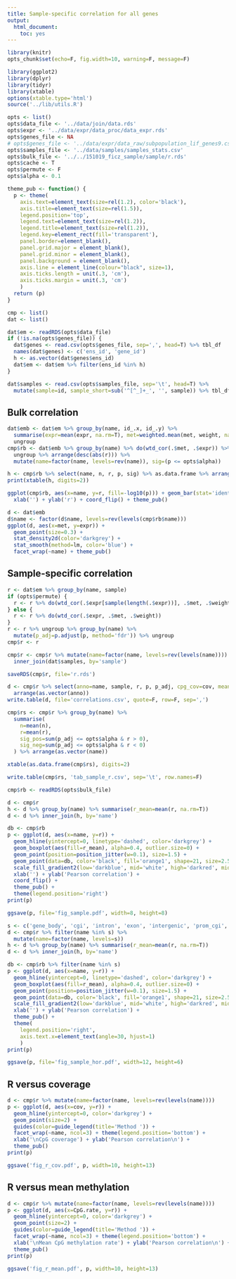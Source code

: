 ```yaml
---
title: Sample-specific correlation for all genes
output:
  html_document:
    toc: yes
---
```


```r
library(knitr)
opts_chunk$set(echo=F, fig.width=10, warning=F, message=F)
```

```r
library(ggplot2)
library(dplyr)
library(tidyr)
library(xtable)
options(xtable.type='html')
source('../lib/utils.R')
```

```r
opts <- list()
opts$data_file <- '../data/join/data.rds'
opts$expr <- '../data/expr/data_proc/data_expr.rds'
opts$genes_file <- NA
# opts$genes_file <- '../data/expr/data_raw/subpopulation_lif_genes9.csv'
opts$samples_file <- '../data/samples/samples_stats.csv'
opts$bulk_file <- '../../151019_ficz_sample/sample/r.rds'
opts$cache <- T
opts$permute <- F
opts$alpha <- 0.1
```

```r
theme_pub <- function() {
  p <- theme(
    axis.text=element_text(size=rel(1.2), color='black'),
    axis.title=element_text(size=rel(1.5)),
    legend.position='top',
    legend.text=element_text(size=rel(1.2)),
    legend.title=element_text(size=rel(1.2)),
    legend.key=element_rect(fill='transparent'),
    panel.border=element_blank(),
    panel.grid.major = element_blank(),
    panel.grid.minor = element_blank(),
    panel.background = element_blank(),
    axis.line = element_line(colour="black", size=1),
    axis.ticks.length = unit(.3, 'cm'),
    axis.ticks.margin = unit(.3, 'cm')
    )
  return (p)
}
```

```r
cmp <- list()
dat <- list()
```

```r
dat$em <- readRDS(opts$data_file)
if (!is.na(opts$genes_file)) {
  dat$genes <- read.csv(opts$genes_file, sep=',', head=T) %>% tbl_df
  names(dat$genes) <- c('ens_id', 'gene_id')
  h <- as.vector(dat$genes$ens_id)
  dat$em <- dat$em %>% filter(ens_id %in% h)
}
```

```r
dat$samples <- read.csv(opts$samples_file, sep='\t', head=T) %>%
  mutate(sample=id, sample_short=sub('^[^_]+_', '', sample)) %>% tbl_df
```

## Bulk correlation

```r
dat$emb <- dat$em %>% group_by(name, id_.x, id_.y) %>%
  summarise(expr=mean(expr, na.rm=T), met=weighted.mean(met, weight, na.rm=T)) %>%
  ungroup
cmp$rb <- dat$emb %>% group_by(name) %>% do(wtd_cor(.$met, .$expr)) %>%
  ungroup %>% arrange(desc(abs(r))) %>%
  mutate(name=factor(name, levels=rev(name)), sig=(p <= opts$alpha))
```


```r
h <- cmp$rb %>% select(name, n, r, p, sig) %>% as.data.frame %>% arrange(as.vector(name))
print(xtable(h, digits=2))
```

```r
ggplot(cmp$rb, aes(x=name, y=r, fill=-log10(p))) + geom_bar(stat='identity') +
  xlab('') + ylab('r') + coord_flip() + theme_pub()
```

```r
d <- dat$emb
d$name <- factor(d$name, levels=rev(levels(cmp$rb$name)))
ggplot(d, aes(x=met, y=expr)) +
  geom_point(size=0.3) +
  stat_density2d(color='darkgrey') +
  stat_smooth(method=lm, color='blue') +
  facet_wrap(~name) + theme_pub()
```


## Sample-specific correlation

```r
r <- dat$em %>% group_by(name, sample)
if (opts$permute) {
  r <- r %>% do(wtd_cor(.$expr[sample(length(.$expr))], .$met, .$weight))
} else {
  r <- r %>% do(wtd_cor(.$expr, .$met, .$weight))
}
r <- r %>% ungroup %>% group_by(name) %>%
  mutate(p_adj=p.adjust(p, method='fdr')) %>% ungroup
cmp$r <- r
```

```r
cmp$r <- cmp$r %>% mutate(name=factor(name, levels=rev(levels(name)))) %>%
  inner_join(dat$samples, by='sample')
```

```r
saveRDS(cmp$r, file='r.rds')
```

```r
d <- cmp$r %>% select(anno=name, sample, r, p, p_adj, cpg_cov=cov, mean_met=CpG.rate) %>%
  arrange(as.vector(anno))
write.table(d, file='correlations.csv', quote=F, row=F, sep=',')
```

```r
cmp$rs <- cmp$r %>% group_by(name) %>%
  summarise(
    n=mean(n),
    r=mean(r),
    sig_pos=sum(p_adj <= opts$alpha & r > 0),
    sig_neg=sum(p_adj <= opts$alpha & r < 0)
  ) %>% arrange(as.vector(name))
```

```r
xtable(as.data.frame(cmp$rs), digits=2)
```

```r
write.table(cmp$rs, 'tab_sample_r.csv', sep='\t', row.names=F)
```

```r
cmp$rb <- readRDS(opts$bulk_file)
```

```r
d <- cmp$r
h <- d %>% group_by(name) %>% summarise(r_mean=mean(r, na.rm=T))
d <- d %>% inner_join(h, by='name')

db <- cmp$rb
p <- ggplot(d, aes(x=name, y=r)) +
  geom_hline(yintercept=0, linetype='dashed', color='darkgrey') +
  geom_boxplot(aes(fill=r_mean), alpha=0.4, outlier.size=0) +
  geom_point(position=position_jitter(w=0.1), size=1.5) +
  geom_point(data=db, color='black', fill='orange1', shape=21, size=2.5) +
  scale_fill_gradient2(low='darkblue', mid='white', high='darkred', midpoint=0.0) +
  xlab('') + ylab('Pearson correlation') +
  coord_flip() +
  theme_pub() +
  theme(legend.position='right')
print(p)
```

```r
ggsave(p, file='fig_sample.pdf', width=8, height=8)
```

```r
s <- c('gene_body', 'cgi', 'intron', 'exon', 'intergenic', 'prom_cgi', 'prom_non_cgi', 'H3K27ac', 'H3K27me3', 'H3K4me1', 'LMR', 'p300')
d <- cmp$r %>% filter(name %in% s) %>%
  mutate(name=factor(name, levels=s))
h <- d %>% group_by(name) %>% summarise(r_mean=mean(r, na.rm=T))
d <- d %>% inner_join(h, by='name')

db <- cmp$rb %>% filter(name %in% s)
p <- ggplot(d, aes(x=name, y=r)) +
  geom_hline(yintercept=0, linetype='dashed', color='darkgrey') +
  geom_boxplot(aes(fill=r_mean), alpha=0.4, outlier.size=0) +
  geom_point(position=position_jitter(w=0.1), size=1.5) +
  geom_point(data=db, color='black', fill='orange1', shape=21, size=2.5) +
  scale_fill_gradient2(low='darkblue', mid='white', high='darkred', midpoint=0.0) +
  xlab('') + ylab('Pearson correlation') +
  theme_pub() +
  theme(
    legend.position='right',
    axis.text.x=element_text(angle=30, hjust=1)
    )
print(p)
```

```r
ggsave(p, file='fig_sample_hor.pdf', width=12, height=6)
```


## R versus coverage

```r
d <- cmp$r %>% mutate(name=factor(name, levels=rev(levels(name))))
p <- ggplot(d, aes(x=cov, y=r)) +
  geom_hline(yintercept=0, color='darkgrey') +
  geom_point(size=2) +
  guides(color=guide_legend(title='Method ')) +
  facet_wrap(~name, ncol=3) + theme(legend.position='bottom') +
  xlab('\nCpG coverage') + ylab('Pearson correlation\n') +
  theme_pub()
print(p)
```

```r
ggsave('fig_r_cov.pdf', p, width=10, height=13)
```

## R versus mean methylation


```r
d <- cmp$r %>% mutate(name=factor(name, levels=rev(levels(name))))
p <- ggplot(d, aes(x=CpG.rate, y=r)) +
  geom_hline(yintercept=0, color='darkgrey') +
  geom_point(size=2) +
  guides(color=guide_legend(title='Method ')) +
  facet_wrap(~name, ncol=3) + theme(legend.position='bottom') +
  xlab('\nMean CpG methylation rate') + ylab('Pearson correlation\n') +
  theme_pub()
print(p)
```

```r
ggsave('fig_r_mean.pdf', p, width=10, height=13)
```
